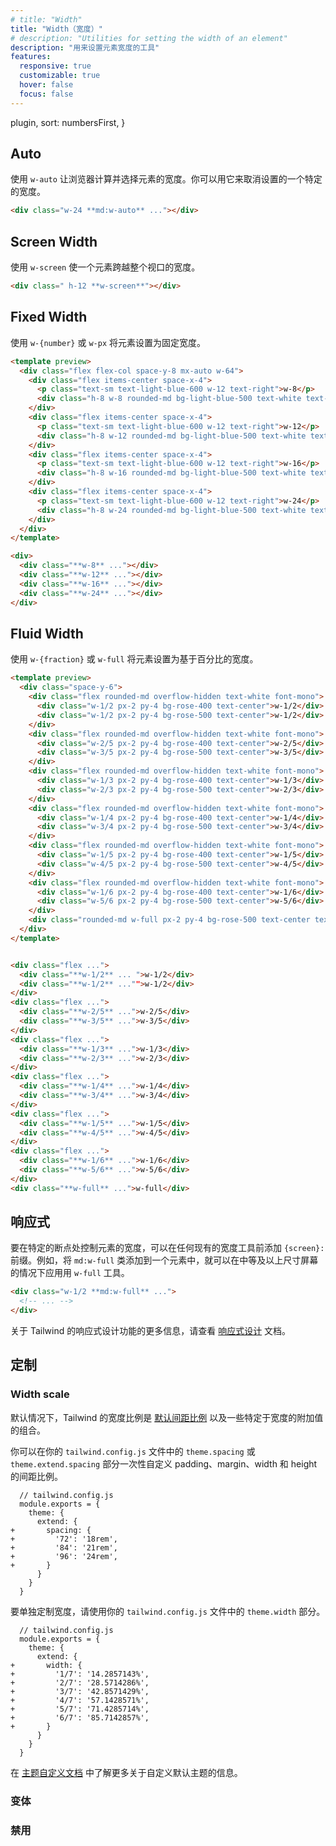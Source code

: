 ```yaml
---
# title: "Width"
title: "Width（宽度）"
# description: "Utilities for setting the width of an element"
description: "用来设置元素宽度的工具"
features:
  responsive: true
  customizable: true
  hover: false
  focus: false
---
```



  plugin,
  sort: numbersFirst,
}

## Auto

<!-- Use `w-auto` to let the browser calculate and select the width for the element. You can use it to unset a specific width: -->
使用 `w-auto` 让浏览器计算并选择元素的宽度。你可以用它来取消设置的一个特定的宽度。

```html
<div class="w-24 **md:w-auto** ..."></div>
```

## Screen Width

<!-- Use `w-screen` to make an element span the entire width of the viewport. -->
使用 `w-screen` 使一个元素跨越整个视口的宽度。

```html
<div class=" h-12 **w-screen**"></div>
```

## Fixed Width

<!-- Use `w-{number}` or `w-px` to set an element to a fixed width. -->
使用 `w-{number}` 或 `w-px` 将元素设置为固定宽度。


```html lightBlue
<template preview>
  <div class="flex flex-col space-y-8 mx-auto w-64">
    <div class="flex items-center space-x-4">
      <p class="text-sm text-light-blue-600 w-12 text-right">w-8</p>
      <div class="h-8 w-8 rounded-md bg-light-blue-500 text-white text-2xl font-extrabold"></div>
    </div>
    <div class="flex items-center space-x-4">
      <p class="text-sm text-light-blue-600 w-12 text-right">w-12</p>
      <div class="h-8 w-12 rounded-md bg-light-blue-500 text-white text-2xl font-extrabold"></div>
    </div>
    <div class="flex items-center space-x-4">
      <p class="text-sm text-light-blue-600 w-12 text-right">w-16</p>
      <div class="h-8 w-16 rounded-md bg-light-blue-500 text-white text-2xl font-extrabold"></div>
    </div>
    <div class="flex items-center space-x-4">
      <p class="text-sm text-light-blue-600 w-12 text-right">w-24</p>
      <div class="h-8 w-24 rounded-md bg-light-blue-500 text-white text-2xl font-extrabold"></div>
    </div>
  </div>
</template>

<div>
  <div class="**w-8** ..."></div>
  <div class="**w-12** ..."></div>
  <div class="**w-16** ..."></div>
  <div class="**w-24** ..."></div>
</div>
```

## Fluid Width

<!-- Use `w-{fraction}` or `w-full` to set an element to a percentage based width. -->
使用 `w-{fraction}` 或 `w-full` 将元素设置为基于百分比的宽度。

```html rose
<template preview>
  <div class="space-y-6">
    <div class="flex rounded-md overflow-hidden text-white font-mono">
      <div class="w-1/2 px-2 py-4 bg-rose-400 text-center">w-1/2</div>
      <div class="w-1/2 px-2 py-4 bg-rose-500 text-center">w-1/2</div>
    </div>
    <div class="flex rounded-md overflow-hidden text-white font-mono">
      <div class="w-2/5 px-2 py-4 bg-rose-400 text-center">w-2/5</div>
      <div class="w-3/5 px-2 py-4 bg-rose-500 text-center">w-3/5</div>
    </div>
    <div class="flex rounded-md overflow-hidden text-white font-mono">
      <div class="w-1/3 px-2 py-4 bg-rose-400 text-center">w-1/3</div>
      <div class="w-2/3 px-2 py-4 bg-rose-500 text-center">w-2/3</div>
    </div>
    <div class="flex rounded-md overflow-hidden text-white font-mono">
      <div class="w-1/4 px-2 py-4 bg-rose-400 text-center">w-1/4</div>
      <div class="w-3/4 px-2 py-4 bg-rose-500 text-center">w-3/4</div>
    </div>
    <div class="flex rounded-md overflow-hidden text-white font-mono">
      <div class="w-1/5 px-2 py-4 bg-rose-400 text-center">w-1/5</div>
      <div class="w-4/5 px-2 py-4 bg-rose-500 text-center">w-4/5</div>
    </div>
    <div class="flex rounded-md overflow-hidden text-white font-mono">
      <div class="w-1/6 px-2 py-4 bg-rose-400 text-center">w-1/6</div>
      <div class="w-5/6 px-2 py-4 bg-rose-500 text-center">w-5/6</div>
    </div>
    <div class="rounded-md w-full px-2 py-4 bg-rose-500 text-center text-white font-mono">w-full</div>
  </div>
</template>


<div class="flex ...">
  <div class="**w-1/2** ... ">w-1/2</div>
  <div class="**w-1/2** ..."">w-1/2</div>
</div>
<div class="flex ...">
  <div class="**w-2/5** ...">w-2/5</div>
  <div class="**w-3/5** ...">w-3/5</div>
</div>
<div class="flex ...">
  <div class="**w-1/3** ...">w-1/3</div>
  <div class="**w-2/3** ...">w-2/3</div>
</div>
<div class="flex ...">
  <div class="**w-1/4** ...">w-1/4</div>
  <div class="**w-3/4** ...">w-3/4</div>
</div>
<div class="flex ...">
  <div class="**w-1/5** ...">w-1/5</div>
  <div class="**w-4/5** ...">w-4/5</div>
</div>
<div class="flex ...">
  <div class="**w-1/6** ...">w-1/6</div>
  <div class="**w-5/6** ...">w-5/6</div>
</div>
<div class="**w-full** ...">w-full</div>
```

<!-- ## Responsive -->
## 响应式

<!-- To control the width of an element at a specific breakpoint, add a `{screen}:` prefix to any existing width utility. For example, adding the class `md:w-full` to an element would apply the `w-full` utility at medium screen sizes and above. -->
要在特定的断点处控制元素的宽度，可以在任何现有的宽度工具前添加 `{screen}: `前缀。例如，将 `md:w-full` 类添加到一个元素中，就可以在中等及以上尺寸屏幕的情况下应用用 `w-full` 工具。

```html
<div class="w-1/2 **md:w-full** ...">
  <!-- ... -->
</div>
```

<!-- For more information about Tailwind's responsive design features, check out the [Responsive Design](/docs/responsive-design) documentation. -->
关于 Tailwind 的响应式设计功能的更多信息，请查看 [响应式设计](/docs/responsive-design) 文档。

<!-- ## Customizing -->
## 定制

### Width scale

<!-- By default, Tailwind's width scale is a combination of the [default spacing scale](/docs/customizing-spacing#default-spacing-scale) as well as some additional values specific to widths. -->
默认情况下，Tailwind 的宽度比例是 [默认间距比例](/docs/customizing-spacing#default-spacing-scale) 以及一些特定于宽度的附加值的组合。

<!-- You can customize the spacing scale for padding, margin, width, and height all at once in the `theme.spacing` or `theme.extend.spacing` sections of your `tailwind.config.js` file: -->
你可以在你的 `tailwind.config.js` 文件中的 `theme.spacing` 或 `theme.extend.spacing` 部分一次性自定义 padding、margin、width 和 height 的间距比例。

```diff-js
  // tailwind.config.js
  module.exports = {
    theme: {
      extend: {
+       spacing: {
+         '72': '18rem',
+         '84': '21rem',
+         '96': '24rem',
+       }
      }
    }
  }
```

<!-- To customize width separately, use the `theme.width` section of your `tailwind.config.js` file. -->
要单独定制宽度，请使用你的 `tailwind.config.js` 文件中的 `theme.width` 部分。

```diff-js
  // tailwind.config.js
  module.exports = {
    theme: {
      extend: {
+       width: {
+         '1/7': '14.2857143%',
+         '2/7': '28.5714286%',
+         '3/7': '42.8571429%',
+         '4/7': '57.1428571%',
+         '5/7': '71.4285714%',
+         '6/7': '85.7142857%',
+       }
      }
    }
  }
```

<!-- Learn more about customizing the default theme in the [theme customization documentation](/docs/theme#customizing-the-default-theme). -->
在 [主题自定义文档](/docs/theme#customizing-the-default-theme) 中了解更多关于自定义默认主题的信息。

### 变体

<Variants plugin="width" />

### 禁用

<Disabling plugin="width" />
